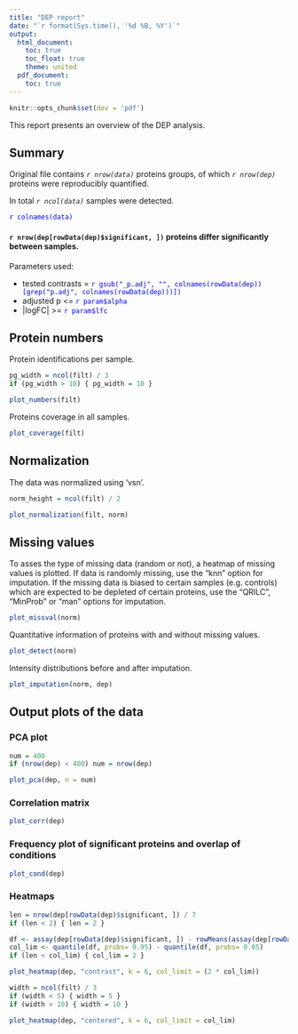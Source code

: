 ```yaml
---
title: "DEP report"
date: "`r format(Sys.time(), '%d %B, %Y')`"
output:
  html_document:
    toc: true
    toc_float: true
    theme: united
  pdf_document:
    toc: true
---
```


```r
knitr::opts_chunk$set(dev = 'pdf')
```

This report presents an overview of the DEP analysis.

## Summary

Original file contains _`r nrow(data)`_ proteins groups, of which _`r nrow(dep)`_ proteins were reproducibly quantified.    

In total _`r ncol(data)`_ samples were detected.

<span style="color:blue">`r colnames(data)`</span>   
   


#### `r nrow(dep[rowData(dep)$significant, ])` proteins differ significantly between samples.

Parameters used:  

* tested contrasts = <span style="color:blue">`r gsub("_p.adj", "", colnames(rowData(dep))[grep("p.adj", colnames(rowData(dep)))])`</span>  
* adjusted p <= <span style="color:blue">`r param$alpha`</span>  
* |logFC| >= <span style="color:blue">`r param$lfc`</span>  

\pagebreak

## Protein numbers

Protein identifications per sample.

```r
pg_width = ncol(filt) / 3
if (pg_width > 10) { pg_width = 10 }
```

```r
plot_numbers(filt)
```

Proteins coverage in all samples.

```r
plot_coverage(filt)
```

\pagebreak

## Normalization

The data was normalized using 'vsn'.

```r
norm_height = ncol(filt) / 2
```

```r
plot_normalization(filt, norm)
```

\pagebreak

## Missing values

To asses the type of missing data (random or not), a heatmap of missing values is plotted.
If data is randomly missing, use the "knn" option for imputation.
If the missing data is biased to certain samples (e.g. controls) which are expected to be depleted of certain proteins, use the "QRILC", "MinProb" or "man" options for imputation.


```r
plot_missval(norm)
```

\pagebreak

Quantitative information of proteins with and without missing values.

```r
plot_detect(norm)
```

\pagebreak

Intensity distributions before and after imputation.

```r
plot_imputation(norm, dep)
```

\pagebreak

## Output plots of the data

### PCA plot

```r
num = 400
if (nrow(dep) < 400) num = nrow(dep)
```

```r
plot_pca(dep, n = num)
```

### Correlation matrix

```r
plot_corr(dep)
```

### Frequency plot of significant proteins and overlap of conditions

```r
plot_cond(dep)
```

\pagebreak

### Heatmaps

```r
len = nrow(dep[rowData(dep)$significant, ]) / 7
if (len < 2) { len = 2 }
```

```r
df <- assay(dep[rowData(dep)$significant, ]) - rowMeans(assay(dep[rowData(dep)$significant, ]))
col_lim <- quantile(df, probs= 0.95) - quantile(df, probs= 0.05)
if (len < col_lim) { col_lim = 2 }
```

```r
plot_heatmap(dep, "contrast", k = 6, col_limit = (2 * col_lim))
```

```r
width = ncol(filt) / 3
if (width < 5) { width = 5 }
if (width > 10) { width = 10 }
```

```r
plot_heatmap(dep, "centered", k = 6, col_limit = col_lim)
```


